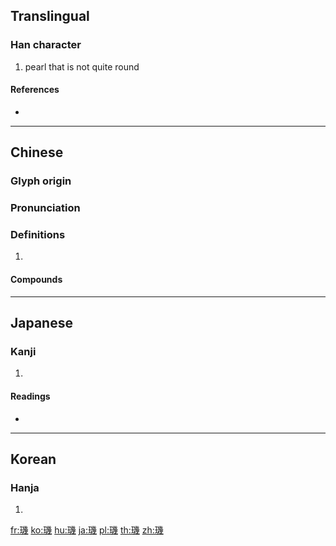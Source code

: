 {{character info/new}}
{{also|玑}}
==Translingual==

===Han character===
{{Han char|rn=96|rad=玉|as=12|sn=16|four=12153|canj=MGVII|ids=⿰𤣩幾}}

# pearl that is not quite round

====References====
* {{Han ref|kx=0742.170|dkj=21253|dj=1151.300|hdz=21139.020|uh=74A3|ud=29859|bh=BF59|bd=48985}}

----

==Chinese==
{{zh-forms|s=玑}}

===Glyph origin===
{{Han etym}}

===Pronunciation===
{{zh-pron
|m=jī
|c=gei1
|mc=y
|oc=y
|cat=
}}

===Definitions===
{{zh-hanzi}}

# {{rfdef|zh}}

====Compounds====
{{zh-der|字字珠璣|天璣|口吐珠璣|璇璣圖|璇璣|滿腹珠璣|珠璣|抱璣|照夜璣|璿璣|璣鏡|璣琲|珠璣咳唾}}

----

==Japanese==

===Kanji===
{{ja-kanji|grade=|rs=玉12}}

# {{defn|lang=ja|sort=玉12}}

====Readings====
* {{ja-readings|on=[[き]] (ki), [[け]] (ke), [[げ]] (ge), [[ぎ]] (gi)|kun=[[たま]] (tama)|nanori=}}

----

==Korean==

===Hanja===
{{ko-hanja|hangeul=기|eumhun=|rv=gi|mr=ki|y=ki}}

# {{defn|lang=ko|sort=玉12}}

[[fr:璣]]
[[ko:璣]]
[[hu:璣]]
[[ja:璣]]
[[pl:璣]]
[[th:璣]]
[[zh:璣]]